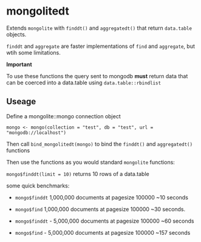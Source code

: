 # mongolitedt


Extends `mongolite` with `finddt()` and `aggregatedt()` that return `data.table` objects. 

`finddt` and `aggregate` are faster implementations of `find` and `aggregate`, but wtih some limitations.

**Important**

To use these functions the query sent to mongodb **must** return data that can be coerced into a data.table using `data.table::rbindlist`



## Useage

Define a mongolite::mongo connection object 

`mongo <- mongo(collection = "test", db = "test", url = "mongodb://localhost")`

Then call `bind_mongolitedt(mongo)` to bind the `finddt()` and `aggregatedt()` functions

Then use the functions as you would standard `mongolite` functions:

`mongo$finddt(limit = 10)` returns 10 rows of a data.table

some quick benchmarks:

 - `mongo$finddt` 1,000,000 documents at pagesize 100000 ~10 seconds
 - `mongo$find` 1,000,000 documents at pagesize 100000 ~30 seconds.

 - `mongo$finddt` - 5,000,000 documents at pagesize 100000 ~60 seconds
 - `mongo$find`   - 5,000,000 documents at pagesize 100000 ~157 seconds



